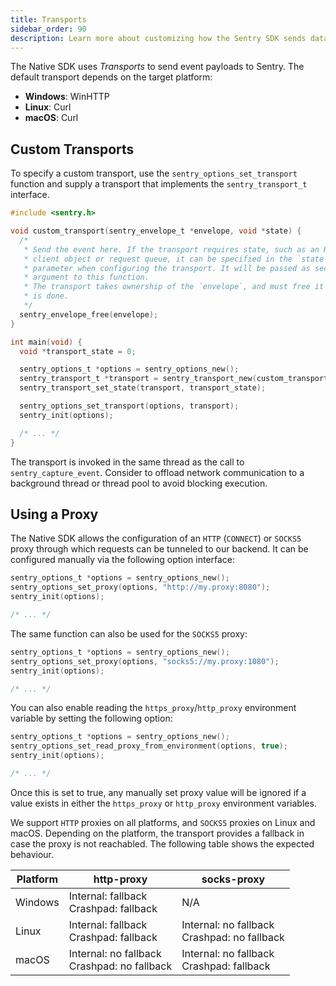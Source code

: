 ```yaml
---
title: Transports
sidebar_order: 90
description: Learn more about customizing how the Sentry SDK sends data to Sentry.
---
```


The Native SDK uses _Transports_ to send event payloads to Sentry. The default
transport depends on the target platform:

- **Windows**: WinHTTP
- **Linux**: Curl
- **macOS**: Curl

## Custom Transports

To specify a custom transport, use the `sentry_options_set_transport` function
and supply a transport that implements the `sentry_transport_t` interface.

```c
#include <sentry.h>

void custom_transport(sentry_envelope_t *envelope, void *state) {
  /*
   * Send the event here. If the transport requires state, such as an HTTP
   * client object or request queue, it can be specified in the `state`
   * parameter when configuring the transport. It will be passed as second
   * argument to this function.
   * The transport takes ownership of the `envelope`, and must free it once it
   * is done.
   */
  sentry_envelope_free(envelope);
}

int main(void) {
  void *transport_state = 0;

  sentry_options_t *options = sentry_options_new();
  sentry_transport_t *transport = sentry_transport_new(custom_transport);
  sentry_transport_set_state(transport, transport_state);

  sentry_options_set_transport(options, transport);
  sentry_init(options);

  /* ... */
}
```

The transport is invoked in the same thread as the call to
`sentry_capture_event`. Consider to offload network communication to a
background thread or thread pool to avoid blocking execution.

## Using a Proxy

The Native SDK allows the configuration of an `HTTP` (`CONNECT`) or `SOCKS5` proxy through which requests can be tunneled to our backend. It can be configured manually via the following option interface:

```c
sentry_options_t *options = sentry_options_new();
sentry_options_set_proxy(options, "http://my.proxy:8080");
sentry_init(options);

/* ... */
```
The same function can also be used for the `SOCKS5` proxy:
```c
sentry_options_t *options = sentry_options_new();
sentry_options_set_proxy(options, "socks5://my.proxy:1080");
sentry_init(options);

/* ... */
```

You can also enable reading the `https_proxy`/`http_proxy` environment variable by setting the following option:
```c
sentry_options_t *options = sentry_options_new();
sentry_options_set_read_proxy_from_environment(options, true);
sentry_init(options);

/* ... */
```
Once this is set to true, any manually set proxy value will be ignored if a value exists in either the `https_proxy` or `http_proxy` environment variables.


We support `HTTP` proxies on all platforms, and `SOCKS5` proxies on Linux and macOS. Depending on the platform, the transport provides a fallback in case the proxy is not reachabled. The following table shows the expected behaviour.

| Platform | http-proxy                                          | socks-proxy                                          |
|----------|-----------------------------------------------------|------------------------------------------------------|
| Windows  | Internal: fallback <br /> Crashpad: fallback        | N/A                                                  |
| Linux    | Internal: fallback <br />  Crashpad: fallback       | Internal: no fallback <br />  Crashpad: no fallback  |
| macOS    | Internal: no fallback <br />  Crashpad: no fallback | Internal: no fallback <br />  Crashpad: fallback     |
